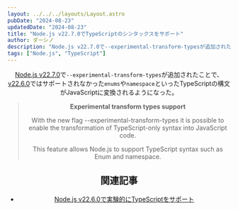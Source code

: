 ```yaml
---
layout: ../../../layouts/Layout.astro
pubDate: "2024-08-23"
updatedDate: "2024-08-23"
title: "Node.js v22.7.0でTypeScriptのシンタックスをサポート"
author: ダーシノ
description: "Node.js v22.7.0で--experimental-transform-typesが追加されたことでenumsやnamespaceといったTypeScriptの構文がJavaScriptに変換されるようになった。"
tags: ["Node.js", "TypeScript"]
---
```



<Header {...frontmatter} />

[Node.js v22.7.0](https://nodejs.org/en/blog/release/v22.7.0)で`--experimental-transform-types`が追加されたことで、[v22.6.0](/til/2024-08-07/node-22.6.0)ではサポートされなかった`enums`や`namespace`といったTypeScriptの構文がJavaScriptに変換されるようになった。

> **Experimental transform types support**
>
> With the new flag --experimental-transform-types it is possible to enable the transformation of TypeScript-only syntax into JavaScript code.
>
> This feature allows Node.js to support TypeScript syntax such as Enum and namespace.

## 関連記事

- [Node\.js v22\.6\.0で実験的にTypeScriptをサポート](/til/posts/2024-08-07/node-22.6.0/)

